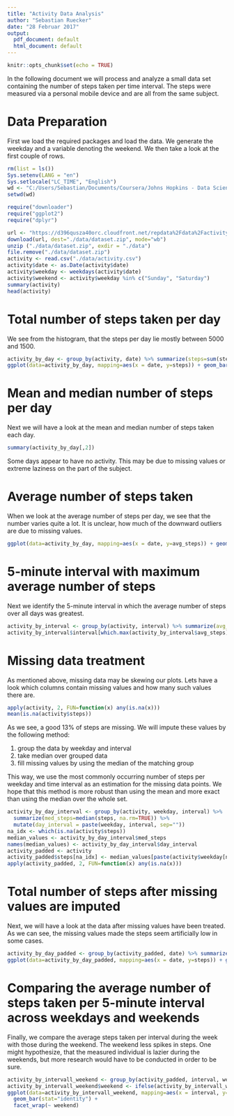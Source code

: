 ```yaml
---
title: "Activity Data Analysis"
author: "Sebastian Ruecker"
date: "28 Februar 2017"
output:
  pdf_document: default
  html_document: default
---
```


```r
knitr::opts_chunk$set(echo = TRUE)
```

In the following document we will process and analyze a small data set containing the number of steps taken per time interval. The steps were measured via a personal mobile device and are all from the same subject.

# Data Preparation

First we load the required packages and load the data. We generate the weekday and a variable denoting the weekend. We then take a look at the first couple of rows.

```r
rm(list = ls()) 
Sys.setenv(LANG = "en")
Sys.setlocale("LC_TIME", "English")
wd <- "C:/Users/Sebastian/Documents/Coursera/Johns Hopkins - Data Science/5 Reproducible Research"
setwd(wd)

require("downloader")
require("ggplot2")
require("dplyr")

url <- "https://d396qusza40orc.cloudfront.net/repdata%2Fdata%2Factivity.zip"
download(url, dest="./data/dataset.zip", mode="wb") 
unzip ("./data/dataset.zip", exdir = "./data")
file.remove("./data/dataset.zip")
activity <- read.csv("./data/activity.csv")
activity$date <- as.Date(activity$date)
activity$weekday <- weekdays(activity$date)
activity$weekend <- activity$weekday %in% c("Sunday", "Saturday")
summary(activity)
head(activity)
```

# Total number of steps taken per day

We see from the histogram, that the steps per day lie mostly between 5000 and 1500.

```r
activity_by_day <- group_by(activity, date) %>% summarize(steps=sum(steps, na.rm=TRUE), avg_steps=mean(steps, na.rm=TRUE))
ggplot(data=activity_by_day, mapping=aes(x = date, y=steps)) + geom_bar(stat="identity")
```

# Mean and median number of steps per day

Next we will have a look at the mean and median number of steps taken each day.
```r
summary(activity_by_day[,2])
```
Some days appear to have no activity. This may be due to missing values or extreme laziness on the part of the subject.

# Average number of steps taken
When we look at the average number of steps per day, we see that the number varies quite a lot. It is unclear, how much of the downward outliers are due to missing values.
```r
ggplot(data=activity_by_day, mapping=aes(x = date, y=avg_steps)) + geom_line()
```

# 5-minute interval with maximum average number of steps

Next we identify the 5-minute interval in which the average number of steps over all days was greatest. 
```r
activity_by_interval <- group_by(activity, interval) %>% summarize(avg_steps=mean(steps, na.rm=TRUE))
activity_by_interval$interval[which.max(activity_by_interval$avg_steps)]
```

# Missing data treatment

As mentioned above, missing data may be skewing our plots. Lets have a look which columns contain missing values and how many such values there are. 
```r
apply(activity, 2, FUN=function(x) any(is.na(x)))
mean(is.na(activity$steps))
```
As we see, a good 13% of steps are missing. We will impute these values by the following method:

1. group the data by weekday and interval
2. take median over grouped data  
3. fill missing values by using the median of the matching group

This way, we use the most commonly occurring number of steps per weekday and time interval as an estimation for the missing data points. We hope that this method is more robust than using the mean and more exact than using the median over the whole set.

```r
activity_by_day_interval <- group_by(activity, weekday, interval) %>% 
  summarize(med_steps=median(steps, na.rm=TRUE)) %>% 
  mutate(day_interval = paste(weekday, interval, sep="")) 
na_idx <- which(is.na(activity$steps))
median_values <- activity_by_day_interval$med_steps
names(median_values) <- activity_by_day_interval$day_interval
activity_padded <- activity
activity_padded$steps[na_idx] <- median_values[paste(activity$weekday[na_idx], activity$interval[na_idx], sep="")]
apply(activity_padded, 2, FUN=function(x) any(is.na(x)))
```

# Total number of steps after missing values are imputed

Next, we will have a look at the data after missing values have been treated. As we can see, the missing values made the steps seem artificially low in some cases.  
```r
activity_by_day_padded <- group_by(activity_padded, date) %>% summarize(steps=sum(steps, na.rm=TRUE), avg_steps=mean(steps, na.rm=TRUE))
ggplot(data=activity_by_day_padded, mapping=aes(x = date, y=steps)) + geom_bar(stat="identity")
```

# Comparing the average number of steps taken per 5-minute interval across weekdays and weekends
Finally, we compare the average steps taken per interval during the week with those during the weekend. The weekend less spikes in steps. One might hypothesize, that the measured individual is lazier during the weekends, but more research would have to be conducted in order to be sure.
```r
activity_by_intervall_weekend <- group_by(activity_padded, interval, weekend) %>% summarize(avg_steps=mean(steps))
activity_by_intervall_weekend$weekend <- ifelse(activity_by_intervall_weekend$weekend, "weekend", "weekday")
ggplot(data=activity_by_intervall_weekend, mapping=aes(x = interval, y=avg_steps)) + 
  geom_bar(stat="identity") + 
  facet_wrap(~ weekend)  

```